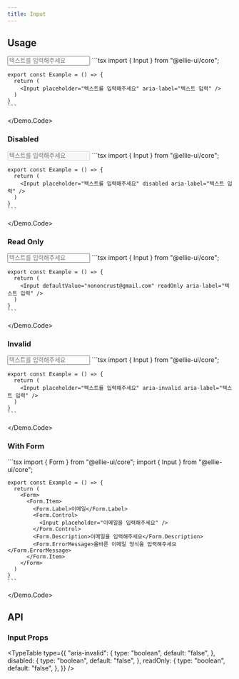 ```yaml
---
title: Input
---
```



## Usage

<Demo>
  <Demo.Preview>
    <Input className="w-[20rem]" placeholder="텍스트를 입력해주세요" aria-label="텍스트 입력" />
  </Demo.Preview>
  <Demo.Code>
    ```tsx
    import { Input } from "@ellie-ui/core";

    export const Example = () => {
      return (
        <Input placeholder="텍스트를 입력해주세요" aria-label="텍스트 입력" />
      )
    }
    ```

  </Demo.Code>
</Demo>

### Disabled

<Demo>
  <Demo.Preview>
    <Input className="w-[20rem]" placeholder="텍스트를 입력해주세요" disabled aria-label="텍스트 입력" />
  </Demo.Preview>
  <Demo.Code>
    ```tsx
    import { Input } from "@ellie-ui/core";

    export const Example = () => {
      return (
        <Input placeholder="텍스트를 입력해주세요" disabled aria-label="텍스트 입력" />
      )
    }
    ```

  </Demo.Code>
</Demo>

### Read Only

<Demo>
  <Demo.Preview>
    <Input
      className="w-[20rem]"
      defaultValue="nononcrust@gmail.com"
      placeholder="텍스트를 입력해주세요"
      readOnly
      aria-label="텍스트 입력"
    />
  </Demo.Preview>
  <Demo.Code>
    ```tsx
    import { Input } from "@ellie-ui/core";

    export const Example = () => {
      return (
        <Input defaultValue="nononcrust@gmail.com" readOnly aria-label="텍스트 입력" />
      )
    }
    ```

  </Demo.Code>
</Demo>

### Invalid

<Demo>
  <Demo.Preview>
    <Input className="w-[20rem]" placeholder="텍스트를 입력해주세요" aria-invalid aria-label="텍스트 입력" />
  </Demo.Preview>
  <Demo.Code>
    ```tsx
    import { Input } from "@ellie-ui/core";

    export const Example = () => {
      return (
        <Input placeholder="텍스트를 입력해주세요" aria-invalid aria-label="텍스트 입력" />
      )
    }
    ```

  </Demo.Code>
</Demo>

### With Form

<Demo>
  <Demo.Preview>
    <InputDemoWithForm />
  </Demo.Preview>
  <Demo.Code>
    ```tsx
    import { Form } from "@ellie-ui/core";
    import { Input } from "@ellie-ui/core";

    export const Example = () => {
      return (
        <Form>
          <Form.Item>
            <Form.Label>이메일</Form.Label>
            <Form.Control>
              <Input placeholder="이메일을 입력해주세요" />
            </Form.Control>
            <Form.Description>이메일을 입력해주세요</Form.Description>
            <Form.ErrorMessage>올바른 이메일 형식을 입력해주세요</Form.ErrorMessage>
          </Form.Item>
        </Form>
      )
    }
    ```

  </Demo.Code>
</Demo>

## API

### Input Props

<TypeTable
  type={{
    "aria-invalid": {
      type: "boolean",
      default: "false",
    },
    disabled: {
      type: "boolean",
      default: "false",
    },
    readOnly: {
      type: "boolean",
      default: "false",
    },
  }}
/>
